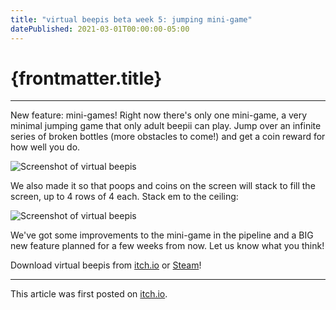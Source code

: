 ```yaml
---
title: "virtual beepis beta week 5: jumping mini-game"
datePublished: 2021-03-01T00:00:00-05:00
---
```




# {frontmatter.title}

<ArticleHeader
  datePublished={frontmatter.datePublished}
  dateUpdated={frontmatter.dateUpdated}
/>

---

New feature: mini-games! Right now there's only one mini-game, a very minimal jumping game that only adult beepii can play. Jump over an infinite series of broken bottles (more obstacles to come!) and get a coin reward for how well you do.

![Screenshot of virtual beepis](/img/virtual-beepis-week-05_1.png)

We also made it so that poops and coins on the screen will stack to fill the screen, up to 4 rows of 4 each. Stack em to the ceiling:

![Screenshot of virtual beepis](/img/virtual-beepis-week-05_2.png)

We've got some improvements to the mini-game in the pipeline and a BIG new feature planned for a few weeks from now. Let us know what you think!

<YouTubeEmbed src="https://www.youtube.com/embed/n4cX7bH5N1w?si=E5b_30Nu1M-ZGG6T" />

Download virtual beepis from [itch.io](https://benjawmino.itch.io/virtual-beepis) or [Steam](https://store.steampowered.com/app/1651860/virtual_beepis/)!

---

This article was first posted on [itch.io](https://benjawmino.itch.io/virtual-beepis/devlog/227385/beta-week-5-jumping-mini-game).
